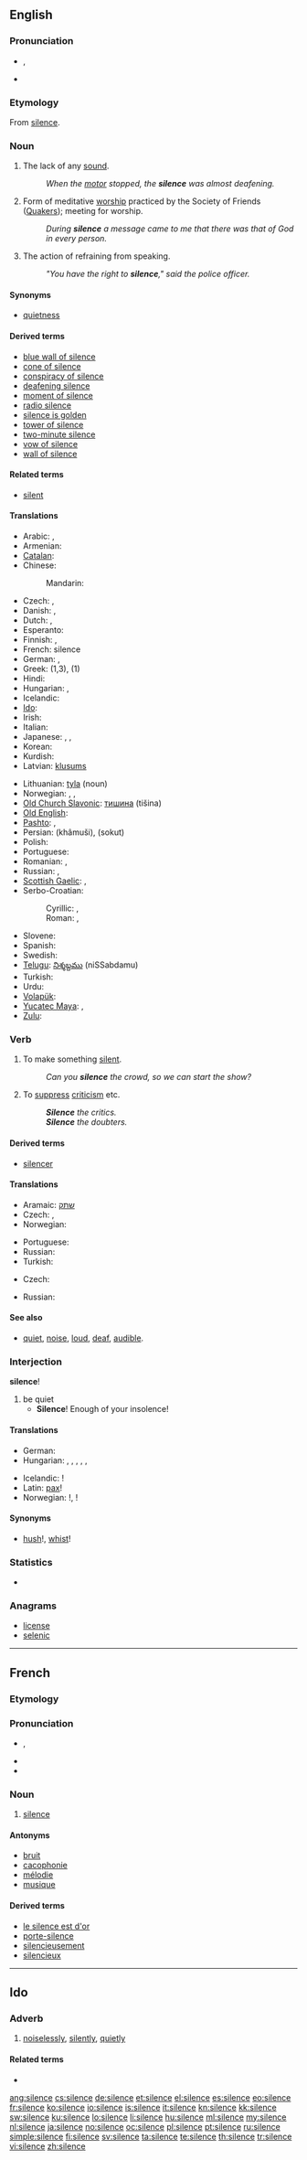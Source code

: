 {{wikipedia|dab=silence}}
==English==

===Pronunciation===
* {{IPA|/saɪləns/}}, {{SAMPA|/"saIl@ns/}}
* {{audio|en-us-silence.ogg|Audio (US)}}

===Etymology===
From {{etyl|fro}} [[#French|silence]].

===Noun===
{{wikipedia}}
{{en-noun|-|s}}

# The lack of any [[sound]].
#: ''When the [[motor]] stopped, the '''silence''' was almost deafening.''
# Form of meditative [[worship]] practiced by the Society of Friends ([[Quaker]]s); meeting for worship.
#: ''During '''silence''' a message came to me that there was that of God in every person.''
# The action of refraining from speaking.
#: ''"You have the right to '''silence'''," said the police officer.''

====Synonyms====
* [[quietness]]

====Derived terms====
* [[blue wall of silence]]
* [[cone of silence]]
* [[conspiracy of silence]]
* [[deafening silence]]
* [[moment of silence]]
* [[radio silence]]
* [[silence is golden]]
* [[tower of silence]]
* [[two-minute silence]]
* [[vow of silence]]
* [[wall of silence]]

====Related terms====
* [[silent]]

====Translations====
{{trans-top|The lack of any sound}}
* Arabic: {{t-|ar|صمت|m|tr=Samt}}, {{t-|ar|سكوت|m|tr=sukut}}
* Armenian: {{t-|hy|լռություն|tr=lṙut’yun}}
* [[Catalan]]: {{t|ca|silenci|m}}
* Chinese:
*: Mandarin: {{t-|cmn|沉默|tr=chénmò|sc=Hani}}
* Czech: {{t+|cs|ticho|n}}, {{t|cs|mlčení|n}}
* Danish: {{t|da|tavshed}}, {{t|da|stilhed}}
* Dutch: {{t+|nl|stilte}}, {{t|nl|zwijgen}}
* Esperanto: {{t-|eo|silento|xs=Esperanto}}
* Finnish: {{t+|fi|hiljaisuus}}, {{t-|fi|äänettömyys}}
* French: silence {{f}}
* German: {{t+|de|Schweigen|n}}, {{t+|de|Stille|f}}
* Greek: {{t+|el|σιωπή|f}} (1,3), {{t+|el|σιγή|f}} (1)
* Hindi: {{t-|hi|ख़ामोशी|f|tr=khāmošī|xs=Hindi}}
* Hungarian: {{t+|hu|csend}},  {{t+|hu|csönd}}
* Icelandic: {{t+|is|þögn|f}}
* [[Ido]]: {{t+|io|silenco|xs=Ido}}
* Irish: {{t-|ga|tost|m|xs=Irish}}
* Italian: {{t+|it|silenzio|m}}
* Japanese: {{t|ja|静けさ|tr=shízukesa}},  {{t-|ja|静寂|tr=seijaku}},  {{t-|ja|黙秘|tr=mokuhi}}
* Korean: {{t|ko|침묵|tr=chimmuk|sc=Hang}}
* Kurdish: {{ku-Arab|[[بێده‌نگ]]}}
* Latvian: [[klusums]] {{m}}
{{trans-mid}}
* Lithuanian: [[tyla]] {{f}} (noun)
* Norwegian: {{t+|no|stillhet|m}}, {{t+|no|ro|m}}, {{t|no|taushet|m}}
* [[Old Church Slavonic]]: [[тишина]] (tišina) {{f}}
* [[Old English]]: {{t+|ang|salnes|alt=sālnes|f}}
* [[Pashto]]: {{ps-Arab|[[ګنګه روژه]]}}, {{ps-Arab|[[چوپتيا]]}} {{f}}
* Persian: {{fa-Arab|[[خاموشی]]}} (khâmuši), {{fa-Arab|[[سکوت]]}} (sokut)
* Polish: {{t+|pl|cisza|f}}
* Portuguese: {{t+|pt|silêncio|m}}
* Romanian: {{t+|ro|linişte|f}}, {{t|ro|tăcere|f}}
* Russian: {{t+|ru|молчание|n|tr=molčánije}}, {{t+|ru|тишина|f|tr=tišiná}}
* [[Scottish Gaelic]]: {{t-|gd|tosd|m|xs=Scottish Gaelic}},{{t-|gd|sàmhchair|f|xs=Scottish Gaelic}}
* Serbo-Croatian:
*: Cyrillic: {{t-|sh|тишина|f|alt=тишѝна}}, {{t-|sh|мук|m|alt=му̑к}}
*: Roman: {{t-|sh|tišina|f|alt=tišìna}}, {{t-|sh|muk|m|alt=mȗk}}
* Slovene: {{t+|sl|tišina|f}}
* Spanish: {{t+|es|silencio|m}}
* Swedish: {{t+|sv|tystnad}}
* [[Telugu]]: [[నిశ్శబ్దము]] (niSSabdamu)
* Turkish: {{t+|tr|sessizlik}}
* Urdu: {{t-|ur|خاموشی|f|tr=khāmošī|xs=Urdu}}
* [[Volapük]]: {{t|vo|seil}}
* [[Yucatec Maya]]: {{tø|yua|ch’een}},  {{tø|yua|ch’ench’enki}}
* [[Zulu]]: {{t|zu|ukuthula|xs=Zulu}}
{{trans-bottom}}

===Verb===
{{en-verb|silenc|ing}}

# To make something [[silent]].
#: ''Can you '''silence''' the crowd, so we can start the show?''
# To [[suppress]] [[criticism]] etc.
#: '''''Silence''' the critics.''
#: '''''Silence''' the doubters.''

====Derived terms====
* [[silencer]]

====Translations====
{{trans-top|To make something silent}}
* Aramaic: [[שתק]]
* Czech: {{t-|cs|utišit}},  {{t-|cs|umlčet}}
* Norwegian: {{t+|no|roe}}
{{trans-mid}}
* Portuguese: {{t+|pt|silenciar}}
* Russian: {{t|ru|заглушить|tr=zaglušít’}}
* Turkish: {{t|tr|susturmak}}
{{trans-bottom}}

{{trans-top|To suppress criticism}}
* Czech: {{t-|cs|umlčet}}
{{trans-mid}}
* Russian: {{t|ru|заткнуть рот|tr=zatknút' rot}}
{{trans-bottom}}

====See also====
* [[quiet]], [[noise]], [[loud]], [[deaf]], [[audible]].

===Interjection===
'''silence'''!

# be quiet
#* '''Silence'''! Enough of your insolence!

====Translations====
{{trans-top|be quiet!}}
* German: {{t+|de|Stille|alt=Stille!}}
* Hungarian: {{t+|hu|csönd|alt=csönd!}}, {{t|hu|csöndet|alt=csöndet!}}, {{t|hu|csönd legyen|alt=csönd legyen!}},  {{t+|hu|csend|alt=csend!}}, {{t|hu|csendet|alt=csendet!}}, {{t|hu|csend legyen|alt=csend legyen!}}
{{trans-mid}}
* Icelandic: {{t|is|þögn}}!
* Latin: [[pax]]!
* Norwegian: {{t|no|stille}}!, {{t|no|hysj}}!
{{trans-bottom}}

====Synonyms====
* [[hush]]!, [[whist]]!

===Statistics===
* {{rank|regard|married|slowly|702|silence|afterwards|horses|wonder}}

===Anagrams===
* [[license#English|license]]
* [[selenic#English|selenic]]

----

==French==

===Etymology===
{{etyl|la|fr}} {{term|silentium||silence|lang=la}}

===Pronunciation===
* {{IPA|/si.lɑ̃s/|lang=fr}}, {{X-SAMPA|/sila~s@/|lang=fr}}
* {{audio|Fr-silence.ogg|Audio (France, Paris)}}
* {{homophones|silences|lang=fr}}

===Noun===
{{fr-noun|m}}

# [[#English|silence]]

====Antonyms====
* [[bruit]]
* [[cacophonie]]
* [[mélodie]]
* [[musique]]

====Derived terms====
* [[le silence est d'or]]
* [[porte-silence]]
* [[silencieusement]]
* [[silencieux]]

----

==Ido==

===Adverb===
{{io-adv}}

# [[noiselessly]], [[silently]], [[quietly]]

====Related terms====
* {{l|io|silencoza}}

[[ang:silence]]
[[cs:silence]]
[[de:silence]]
[[et:silence]]
[[el:silence]]
[[es:silence]]
[[eo:silence]]
[[fr:silence]]
[[ko:silence]]
[[io:silence]]
[[is:silence]]
[[it:silence]]
[[kn:silence]]
[[kk:silence]]
[[sw:silence]]
[[ku:silence]]
[[lo:silence]]
[[li:silence]]
[[hu:silence]]
[[ml:silence]]
[[my:silence]]
[[nl:silence]]
[[ja:silence]]
[[no:silence]]
[[oc:silence]]
[[pl:silence]]
[[pt:silence]]
[[ru:silence]]
[[simple:silence]]
[[fi:silence]]
[[sv:silence]]
[[ta:silence]]
[[te:silence]]
[[th:silence]]
[[tr:silence]]
[[vi:silence]]
[[zh:silence]]